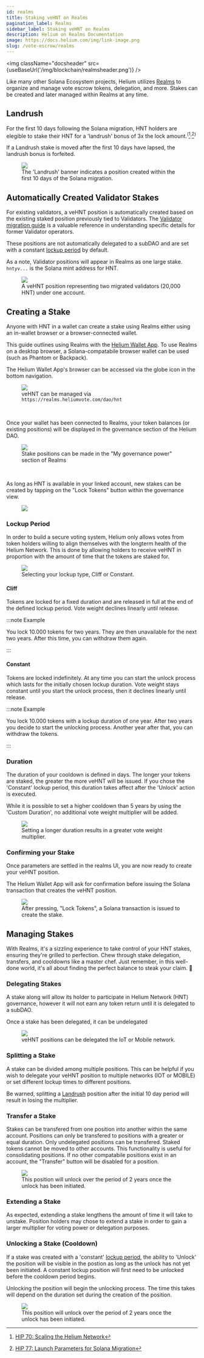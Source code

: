 ```yaml
---
id: realms
title: Staking veHNT on Realms
pagination_label: Realms
sidebar_label: Staking veHNT on Realms
description: Helium on Realms Documentation
image: https://docs.helium.com/img/link-image.png
slug: /vote-escrow/realms
---
```



<img className="docsheader" src={useBaseUrl('/img/blockchain/realmsheader.png')} />

Like many other Solana Ecosystem projects, Helium utilizes [Realms](https://realms.today) to organize and manage vote escrow tokens, delegation, and more.
Stakes can be created and later managed within Realms at any time.

## Landrush
For the first 10 days following the Solana migration, HNT holders are elegible to stake their HNT for a 'landrush' bonus of 3x the lock amount.<sup>(</sup>[^1]<sup>,</sup>[^2]<sup>)</sup>

If a Landrush stake is moved after the first 10 days have lapsed, the landrush bonus is forfeited.
<figure className="screensnippet-wrapper">
    <img src={useBaseUrl('/img/realms/landrush.png')} />
    <figcaption>The 'Landrush' banner indicates a position created within the first 10 days of the Solana migration.</figcaption>
</figure>

[^1]:
    [HIP 70: Scaling the Helium Network](https://github.com/helium/HIP/blob/main/0070-scaling-helium.md)
[^2]:
    [HIP 77: Launch Parameters for Solana Migration](https://github.com/helium/HIP/blob/main/0077-solana-parameters.md)

## Automatically Created Validator Stakes
For existing validators, a veHNT position is automatically created based on the existing staked position previously tied to Validators.
The [Validator migration guide](/solana/migration/validator-operator) is a valuable reference in understanding specific details for former Validator operators.

These positions are not automatically delegated to a subDAO and are set with a constant [lockup period](#lockup-period) by default.

As a note, Validator positions will appear in Realms as one large stake.  
`hntyv...` is the Solana mint address for HNT.

<figure className="screensnippet-wrapper">
    <img src={useBaseUrl('/img/realms/validatorstake.png')} />
    <figcaption>A veHNT position representing two migrated validators (20,000 HNT) under one account.</figcaption>
</figure>

## Creating a Stake
Anyone with HNT in a wallet can create a stake using Realms either using an in-wallet browser or a browser-connected wallet.

This guide outlines using Realms with the [Helium Wallet App](/wallets/helium-wallet-app). To use Realms on a desktop browser, a Solana-compatabile browser wallet can be used (such as Phantom or Backpack).

The Helium Wallet App's browser can be accessed via the globe icon in the bottom navigation.

<figure className="screensnippet-wrapper">
    <img src={useBaseUrl('/img/realms/realmsbrowser.png')} />
    <figcaption>veHNT can be managed via <code>https://realms.heliumvote.com/dao/hnt</code></figcaption>
</figure>
<br />

Once your wallet has been connected to Realms, your token balances (or existing positions) will be displayed in the governance section of the Helium DAO.

<figure className="screensnippet-wrapper">
    <img src={useBaseUrl('/img/realms/availabletokens.png')} />
    <figcaption>Stake positions can be made in the "My governance power" section of Realms</figcaption>
</figure>
<br />

As long as HNT is available in your linked account, new stakes can be created by tapping on the "Lock Tokens" button within the governance view.

<figure className="screensnippet-wrapper">
    <img src={useBaseUrl('/img/realms/locktokensbtn.png')} />
</figure>

### Lockup Period
In order to build a secure voting system, Helium only allows votes from token holders willing to align themselves with the longterm health of the Helium Network. This is done by allowing holders to receive veHNT in proportion with the amount of time that the tokens are staked for. 

<figure className="screensnippet-wrapper">
    <img src={useBaseUrl('/img/realms/lockup.png')} />
    <figcaption>Selecting your lockup type, Cliff or Constant.</figcaption>
</figure>

#### Cliff
Tokens are locked for a fixed duration and are released in full at the end of the defined lockup period.
Vote weight declines linearly until release.

:::note Example

You lock 10.000 tokens for two years. They are then unavailable for the next two years. After this time, you can withdraw them again.

:::

#### Constant
Tokens are locked indefinitely. At any time you can start the unlock process which lasts for the initially chosen lockup duration.
Vote weight stays constant until you start the unlock process, then it declines linearly until release.


:::note Example

You lock 10.000 tokens with a lockup duration of one year. After two years you decide to start the unlocking process. Another year after that, you can withdraw the tokens.

:::


### Duration
The duration of your cooldown is defined in days. The longer your tokens are staked, the greater the more veHNT will be issued. If you chose the 'Constant' lockup period, this duration takes affect after the 'Unlock' action is executed.

While it is possible to set a higher cooldown than 5 years by using the 'Custom Duration', no additional vote weight multiplier will be added.

<figure className="screensnippet-wrapper">
    <img src={useBaseUrl('/img/realms/duration.png')} style={{ maxHeight: 250 }} />
    <figcaption>Setting a longer duration results in a greater vote weight multiplier.</figcaption>
</figure>

### Confirming your Stake
Once parameters are settled in the realms UI, you are now ready to create your veHNT position.

The Helium Wallet App will ask for confirmation before issuing the Solana transaction that creates the veHNT position.
<figure className="screensnippet-wrapper">
    <img src={useBaseUrl('/img/realms/issuestake.png')} style={{ maxHeight: 300 }} />
    <figcaption>After pressing, "Lock Tokens", a Solana transaction is issued to create the stake.</figcaption>
</figure>

## Managing Stakes
With Realms, it's a sizzling experience to take control of your HNT stakes, ensuring they're grilled to perfection.
Chew through stake delegation, transfers, and cooldowns like a master chef. Just remember, in this well-done world, it's all about finding the perfect balance to steak your claim. <span className="🥩">🥩</span>

### Delegating Stakes
A stake along will allow its holder to participate in Helium Network (HNT) governance, however it will not earn any token return until it is delegated to a subDAO.

Once a stake has been delegated, it can be undelegated 
<figure className="screensnippet-wrapper">
    <img src={useBaseUrl('/img/realms/delegate.png')} style={{ maxHeight: 300 }} />
    <figcaption>veHNT positions can be delegated the IoT or Mobile network.</figcaption>
</figure>

### Splitting a Stake
A stake can be divided among multiple positions. This can be helpful if you wish to delegate your veHNT position to multiple networks (IOT or MOBILE) or set different lockup times to different positions.

Be warned, splitting a [Landrush](#landrush) position after the initial 10 day period will result in losing the multiplier.

### Transfer a Stake
Stakes can be transfered from one position into another within the same account. Positions can only be transfered to positions with a greater or equal duration. Only undelegated positions can be transfered. Staked tokens cannot be moved to other accounts.
This functionality is useful for consolidating positions. 
If no other compatabile positions exist in an account, the "Transfer" button will be disabled for a position.

<figure className="screensnippet-wrapper">
    <img src={useBaseUrl('/img/realms/transfer.png')} style={{ maxHeight: 300 }} />
    <figcaption>This position will unlock over the period of 2 years once the unlock has been initiated.</figcaption>
</figure>

### Extending a Stake
As expected, extending a stake lengthens the amount of time it will take to unstake. Position holders may chose to extend a stake in order to gain a larger multiplier for voting power or delegation purposes.

### Unlocking a Stake (Cooldown)
If a stake was created with a 'constant' [lockup period](#lockup-period), the ability to 'Unlock' the position will be visible in the postion as long as the unlock has not yet been initiated.
A constant lockup position will first need to be unlocked before the cooldown period begins.

Unlocking the position will begin the unlocking process. The time this takes will depend on the duration set during the creation of the position.

<figure className="screensnippet-wrapper">
    <img src={useBaseUrl('/img/realms/stakewlockup.png')} style={{ maxHeight: 300 }} />
    <figcaption>This position will unlock over the period of 2 years once the unlock has been initiated.</figcaption>
</figure>

<!-- Assets templates available at https://www.figma.com/file/fZ4r0rVdhSfBrR9qTpT4Qg/Realms-Documentation -->
